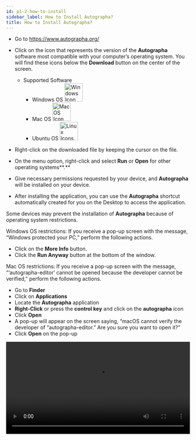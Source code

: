 ```yaml
---
id: p1-2-how-to-install
sidebar_label: How to Install Autographa?
title: How to Install Autographa?
---
```


- Go to https://www.autographa.org/ 
- Click on the icon that represents the version of the **Autographa** software most compatible with your computer’s operating system. You will find these icons below the **Download** button on the center of the screen.
  - Supported Software
    - Windows OS <img src="/autographaAssetsV2/getting-started/windows.png" alt="Windows Icon" width="50px"/>
    - Mac OS <img src="/autographaAssetsV2/getting-started/mac-os.png" alt="MacOS Icon" width="50px"/>
    - Ubuntu OS <img src="/autographaAssetsV2/getting-started/linux.png" alt="Linux Icons" width="50px" />

- Right-click on the downloaded file by keeping the cursor on the file. 
- On the menu option, right-click and select **Run** or **Open** for other operating systems**.**
- Give necessary permissions requested by your device, and **Autographa** will be installed on your device.
- After installing the application, you can use the **Autographa** shortcut automatically created for you on the Desktop to access the application. 

Some devices may prevent the installation of **Autographa** because of operating system restrictions. 

Windows OS restrictions: If you receive a pop-up screen with the message, “Windows protected your PC,” perform the following actions. 

- Click on the **More Info** button.
- Click the **Run Anyway** button at the bottom of the window.

Mac OS restrictions: If you receive a pop-up screen with the message, “‘autographa-editor’ cannot be opened because the developer cannot be verified,” perform the following actions. 

- Go to **Finder**
- Click on **Applications**
- Locate the **Autographa** application
- **Right-Click** or press the **control key** and click on the **autographa** icon
- Click **Open**
- A pop-up will appear on the screen saying, “macOS cannot verify the developer of “autographa-editor.” Are you sure you want to open it?”
- Click **Open** on the pop-up

<video controls src="/autographaAssetsV2/getting-started/how-to-install-1.2.0.mov" width="100%" type="video/mov"/>
 